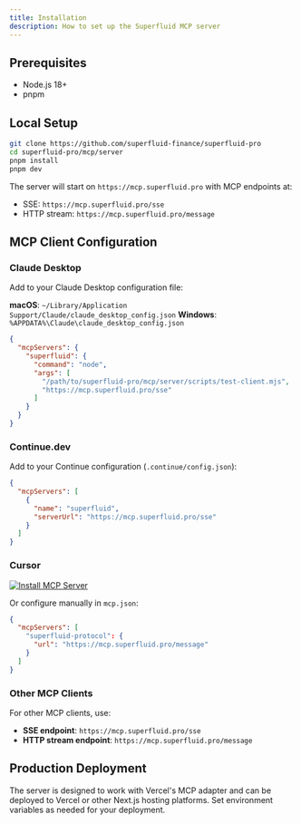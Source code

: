 ```yaml
---
title: Installation
description: How to set up the Superfluid MCP server
---
```


## Prerequisites

- Node.js 18+
- pnpm

## Local Setup

```bash
git clone https://github.com/superfluid-finance/superfluid-pro
cd superfluid-pro/mcp/server
pnpm install
pnpm dev
```

The server will start on `https://mcp.superfluid.pro` with MCP endpoints at:
- SSE: `https://mcp.superfluid.pro/sse`
- HTTP stream: `https://mcp.superfluid.pro/message`

## MCP Client Configuration

### Claude Desktop

Add to your Claude Desktop configuration file:

**macOS**: `~/Library/Application Support/Claude/claude_desktop_config.json`
**Windows**: `%APPDATA%\Claude\claude_desktop_config.json`

```json
{
  "mcpServers": {
    "superfluid": {
      "command": "node",
      "args": [
        "/path/to/superfluid-pro/mcp/server/scripts/test-client.mjs",
        "https://mcp.superfluid.pro/sse"
      ]
    }
  }
}
```

### Continue.dev

Add to your Continue configuration (`.continue/config.json`):

```json
{
  "mcpServers": [
    {
      "name": "superfluid",
      "serverUrl": "https://mcp.superfluid.pro/sse"
    }
  ]
}
```

### Cursor

[![Install MCP Server](https://cursor.com/deeplink/mcp-install-dark.svg)](https://cursor.com/install-mcp?name=superfluid-protocol&config=eyJ1cmwiOiJodHRwczovL21jcC5zdXBlcmZsdWlkLnByby9tZXNzYWdlIn0%3D)

Or configure manually in `mcp.json`:
```json
{
  "mcpServers": [
    "superfluid-protocol": {
      "url": "https://mcp.superfluid.pro/message"
    }
  ]
}
```

### Other MCP Clients

For other MCP clients, use:
- **SSE endpoint**: `https://mcp.superfluid.pro/sse`
- **HTTP stream endpoint**: `https://mcp.superfluid.pro/message`

## Production Deployment

The server is designed to work with Vercel's MCP adapter and can be deployed to Vercel or other Next.js hosting platforms. Set environment variables as needed for your deployment.